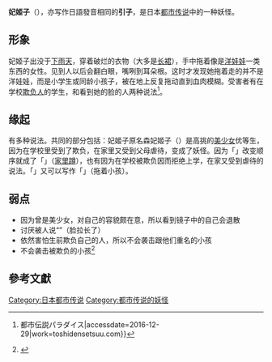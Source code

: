 '''妃姬子'''（{{jpn|hg=ひきこさん|rm=Hikiko-san}}），亦写作日語發音相同的'''引子'''，是日本[[都市傳說|都市传说]]中的一种妖怪。

== 形象 ==
妃姬子出没于[[下雨天|下雨天]]，穿着破烂的衣物（大多是[[长裙|长裙]]），手中拖着像是[[洋娃娃|洋娃娃]]一类东西的女性。见到人以后会翻白眼，嘴咧到耳朵根。这时才发现她拖着走的并不是洋娃娃，而是小学生或同龄小孩子，被在地上反复拖动直到血肉模糊。受害者有在学校[[校園霸凌|欺负人]]的学生，和看到她的脸的人两种说法<ref>{{Cite web|url=http://toshidensetsuu.com/kyouhu/576|title=ひきこさん恐怖の都市伝説！引きずり回される怖い話… {{!}} 都市伝説パラダイス|accessdate=2016-12-29|work=toshidensetsuu.com}}</ref>。

== 缘起 ==
有多种说法。共同的部分包括：妃姬子原名森妃姬子（{{lang-ja|もりひきこ}}）是高挑的[[美少女|美少女]]优等生，因为在学校里受到了欺负，在家里又受到父母虐待，变成了妖怪。因为「{{lang|ja|もりひきこ}}」改变顺序就成了「{{lang|ja|ひきこもり}}」（[[家里蹲|家里蹲]]），也有因为在学校被欺负因而拒绝上学，在家又受到虐待的说法。「{{lang|ja|ひきこ}}」又可以写作「{{lang|ja|引き子}}」（拖着小孩）。

== 弱点 ==
* 因为曾是美少女，对自己的容貌颇在意，所以看到镜子中的自己会退散
* 讨厌被人说“{{lang|ja|引っ張る}}”（脸拉长了）
* 依然害怕生前欺负自己的人，所以不会袭击跟他们重名的小孩
* 不会袭击被欺负的小孩<ref>{{Cite news|url=https://matome.naver.jp/odai/2133449168067149901|title=ひきこさん - NAVER まとめ|newspaper=NAVER まとめ|accessdate=2016-12-29}}</ref>

==參考文獻==
{{reflist}}

[[Category:日本都市传说|Category:日本都市传说]]
[[Category:都市传说的妖怪|Category:都市传说的妖怪]]